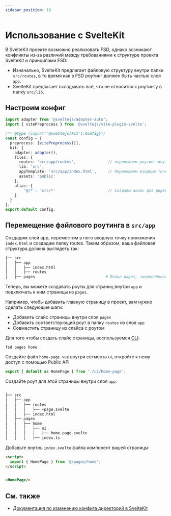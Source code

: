 ```yaml
---
sidebar_position: 10
---
```

# Использование с SvelteKit

В SvelteKit проекте возможно реализовать FSD, однако возникают конфликты из-за различий между требованиями к структуре проекта SvelteKit и принципами FSD: 

- Изначально, SvelteKit предлагает файловую структуру внутри папки `src/routes`, в то время как в FSD роутинг должен быть частью слоя `app`.
- SvelteKit предлагает складывать всё, что не относится к роутингу в папку `src/lib`.


## Настроим конфиг

```ts title="svelte.config.ts"
import adapter from '@sveltejs/adapter-auto';
import { vitePreprocess } from '@sveltejs/vite-plugin-svelte';

/** @type {import('@sveltejs/kit').Config}*/
const config = {
  preprocess: [vitePreprocess()],
  kit: {
    adapter: adapter(),
    files: {
      routes: 'src/app/routes',              // перемещаем роутинг внутрь app слоя
      lib: 'src',
      appTemplate: 'src/app/index.html',     // Перемещаем входную точку приложения внутрь слоя app
      assets: 'public'
    },
    alias: {
        '@/*': 'src/*'                       // Создаём алиас для директории src
    }
  }
};
export default config;
```

## Перемещение файлового роутинга в `src/app`

Создадим слой app, переместим в него входную точку приложения `index.html` и создадим папку routes.
Таким образом, ваша файловая структура должна выглядеть так:

```sh
├── src
│   ├── app
│   │   ├── index.html
│   │   ├── routes                        
│   ├── pages                               # Папка pages, закреплённая за FSD
```

Теперь, вы можете создавать роуты для страниц внутри `app` и подключать к ним страницы из `pages`.

Например, чтобы добавить главную страницу в проект, вам нужно сделать следующие шаги:
- Добавить слайс страницы внутри слоя `pages`
- Добавить соответствующий роут в папку `routes` из слоя `app`
- Совместить страницу из слайса с роутом

Для того чтобы создать слайс страницы, воспользуемся [CLI](https://github.com/feature-sliced/cli):

```shell
fsd pages home
```

Создайте файл `home-page.vue` внутри сегмента ui, откройте к нему доступ с помощью Public API

```ts title="src/pages/home/index.ts"
export { default as HomePage } from './ui/home-page';
```

Создайте роут для этой страницы внутри слоя `app`:

```sh

├── src
│   ├── app
│   │   ├── routes
│   │   │   ├── +page.svelte
│   │   ├── index.html
│   ├── pages
│   │   ├── home
│   │   │   ├── ui
│   │   │   │   ├── home-page.svelte
│   │   │   ├── index.ts
```

Добавьте внутрь `index.svelte` файла компонент вашей страницы:

```html title="src/app/routes/+page.svelte"
<script>
  import { HomePage } from '@/pages/home';
</script>


<HomePage/>
```

## См. также

- [Документация по изменению конфига директорий в SvelteKit](https://kit.svelte.dev/docs/configuration#files)